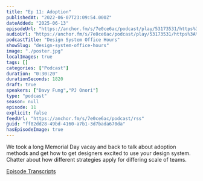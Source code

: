 ```yaml
---
title: "Ep 11: Adoption"
publishedAt: "2022-06-07T23:09:54.000Z"
dateAdded: "2025-06-13"
episodeUrl: "https://anchor.fm/s/7e0ce6ac/podcast/play/53173531/https%3A%2F%2Fd3ctxlq1ktw2nl.cloudfront.net%2Fstaging%2F2022-5-7%2Fb516a841-ad68-1c29-39af-99eaec52dafb.mp3"
audioUrl: "https://anchor.fm/s/7e0ce6ac/podcast/play/53173531/https%3A%2F%2Fd3ctxlq1ktw2nl.cloudfront.net%2Fstaging%2F2022-5-7%2Fb516a841-ad68-1c29-39af-99eaec52dafb.mp3"
podcastTitle: "Design System Office Hours"
showSlug: "design-system-office-hours"
image: "./poster.jpg"
localImages: true
tags: []
categories: ["Podcast"]
duration: "0:30:20"
durationSeconds: 1820
draft: true
speakers: ["Davy Fung","PJ Onori"]
type: "podcast"
season: null
episode: 11
explicit: false
feedUrl: "https://anchor.fm/s/7e0ce6ac/podcast/rss"
guid: "ff82dd28-49bd-4160-a7b1-3d7bada670da"
hasEpisodeImage: true
---
```

We took a long Memorial Day vacay and back to talk about adoption methods and get how to get designers excited to use your design system. Chatter about how different strategies apply for differing scale of teams. 

[Episode Transcripts](https://docs.google.com/document/d/1eBPOj7pQJBKCsc4uWlMM1XwwfTOLiK7Av_qEbwu2F_M/edit?usp=sharing)
